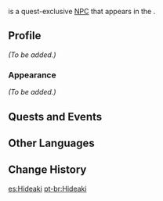 {{Meta
<!-- Remove this template after adding the missing info -->
|missing_NPC_profile  = yes
}}
{{Character Infobox
|type             = Quest NPC
|image            = NPC Hideaki.png
|realname         = 
|region           = Inazuma
|location         = Inazuma
|affiliation      = Treasure Hoarders
|title            = 
|voiceEN          = 
|voiceCN          = 
|voiceJP          = 
}}
{{Lang|'''Hideaki'''|ja=秀秋|ja_rm=Hideaki}} is a quest-exclusive [[NPC]] that appears in the {{Quest|Sakura Arborism}}.

==Profile==
<!--detailed story/lore information goes here-->
''(To be added.)''

===Appearance===
''(To be added.)''

==Quests and Events==
{{Quests and Events}}

==Other Languages==
{{Other Languages
|default_hidden = 1
|en      = Hideaki
|zhs     = 秀秋
|zhs_rm  = Xiùqiū
|zht     = 秀秋
|zht_rm  = Xiùqiū
|ja      = 秀秋
|ja_rm   = Hideaki
|ko      = 히데아키
|es      = Hideaki
|fr      = Hideaki
|ru      = Хидэаки
|th      = Hideaki
|vi      = Hideaki
|de      = Hideaki
|id      = Hideaki
|pt      = Hideaki
|tr      = Hideaki
|it      = Hideaki
}}

==Change History==
{{Change History|2.0}}
<!--
==References==
{{Reflist}}-->

[[es:Hideaki]]
[[pt-br:Hideaki]]